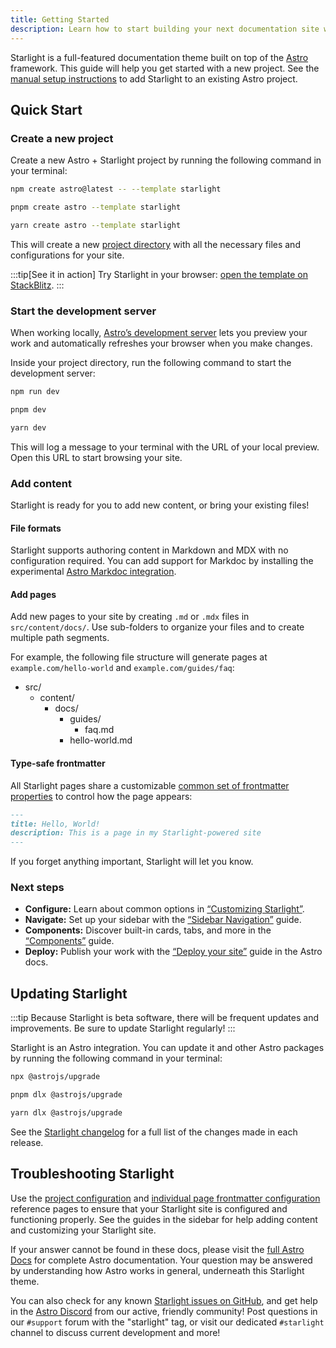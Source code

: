 ```yaml
---
title: Getting Started
description: Learn how to start building your next documentation site with Starlight by Astro.
---
```



Starlight is a full-featured documentation theme built on top of the [Astro](https://astro.build) framework.
This guide will help you get started with a new project.
See the [manual setup instructions](/manual-setup/) to add Starlight to an existing Astro project.

## Quick Start

### Create a new project

Create a new Astro + Starlight project by running the following command in your terminal:

<Tabs>
<TabItem label="npm">

```sh
npm create astro@latest -- --template starlight
```

</TabItem>
<TabItem label="pnpm">

```sh
pnpm create astro --template starlight
```

</TabItem>
<TabItem label="Yarn">

```sh
yarn create astro --template starlight
```

</TabItem>
</Tabs>

This will create a new [project directory](/guides/project-structure/) with all the necessary files and configurations for your site.

:::tip\[See it in action\]
Try Starlight in your browser:
[open the template on StackBlitz](https://stackblitz.com/github/withastro/starlight/tree/main/examples/basics).
:::

### Start the development server

When working locally, [Astro’s development server](https://docs.astro.build/en/reference/cli-reference/#astro-dev) lets you preview your work and automatically refreshes your browser when you make changes.

Inside your project directory, run the following command to start the development server:

<Tabs>
<TabItem label="npm">

```sh
npm run dev
```

</TabItem>
<TabItem label="pnpm">

```sh
pnpm dev
```

</TabItem>
<TabItem label="Yarn">

```sh
yarn dev
```

</TabItem>
</Tabs>

This will log a message to your terminal with the URL of your local preview.
Open this URL to start browsing your site.

### Add content

Starlight is ready for you to add new content, or bring your existing files!

#### File formats

Starlight supports authoring content in Markdown and MDX with no configuration required.
You can add support for Markdoc by installing the experimental [Astro Markdoc integration](https://docs.astro.build/en/guides/integrations-guide/markdoc/).

#### Add pages

Add new pages to your site by creating `.md` or `.mdx` files in `src/content/docs/`.
Use sub-folders to organize your files and to create multiple path segments.

For example, the following file structure will generate pages at `example.com/hello-world` and `example.com/guides/faq`:


<FileTree>

- src/
  - content/
    - docs/
      - guides/
        - faq.md
      - hello-world.md

</FileTree>

#### Type-safe frontmatter

All Starlight pages share a customizable [common set of frontmatter properties](/reference/frontmatter/) to control how the page appears:

```md
---
title: Hello, World!
description: This is a page in my Starlight-powered site
---
```

If you forget anything important, Starlight will let you know.

### Next steps

- **Configure:** Learn about common options in [“Customizing Starlight”](/guides/customization/).
- **Navigate:** Set up your sidebar with the [“Sidebar Navigation”](/guides/sidebar/) guide.
- **Components:** Discover built-in cards, tabs, and more in the [“Components”](/guides/components/) guide.
- **Deploy:** Publish your work with the [“Deploy your site”](https://docs.astro.build/en/guides/deploy/) guide in the Astro docs.

## Updating Starlight

:::tip
Because Starlight is beta software, there will be frequent updates and improvements.
Be sure to update Starlight regularly!
:::

Starlight is an Astro integration. You can update it and other Astro packages by running the following command in your terminal:

<Tabs>
<TabItem label="npm">

```sh
npx @astrojs/upgrade
```

</TabItem>
<TabItem label="pnpm">

```sh
pnpm dlx @astrojs/upgrade
```

</TabItem>
<TabItem label="Yarn">

```sh
yarn dlx @astrojs/upgrade
```

</TabItem>
</Tabs>

See the [Starlight changelog](https://github.com/withastro/starlight/blob/main/packages/starlight/CHANGELOG.md) for a full list of the changes made in each release.

## Troubleshooting Starlight

Use the [project configuration](/reference/configuration/) and [individual page frontmatter configuration](/reference/frontmatter/) reference pages to ensure that your Starlight site is configured and functioning properly.
See the guides in the sidebar for help adding content and customizing your Starlight site.

If your answer cannot be found in these docs, please visit the [full Astro Docs](https://docs.astro.build) for complete Astro documentation.
Your question may be answered by understanding how Astro works in general, underneath this Starlight theme.

You can also check for any known [Starlight issues on GitHub](https://github.com/withastro/starlight/issues), and get help in the [Astro Discord](https://astro.build/chat/) from our active, friendly community! Post questions in our `#support` forum with the "starlight" tag, or visit our dedicated `#starlight` channel to discuss current development and more!